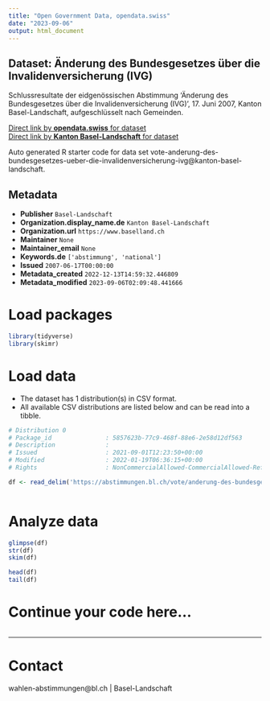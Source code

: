 ```yaml
---
title: "Open Government Data, opendata.swiss"
date: "2023-09-06"
output: html_document
---
```


## Dataset: Änderung des Bundesgesetzes über die Invalidenversicherung (IVG)

Schlussresultate der eidgenössischen Abstimmung 'Änderung des Bundesgesetzes über die Invalidenversicherung (IVG)', 17. Juni 2007, Kanton Basel-Landschaft, aufgeschlüsselt nach Gemeinden.

[Direct link by **opendata.swiss** for dataset](https://opendata.swiss/de/dataset/anderung-des-bundesgesetzes-uber-die-invalidenversicherung-ivg)<br>
[Direct link by **Kanton Basel-Landschaft** for dataset](https://abstimmungen.bl.ch/vote/anderung-des-bundesgesetzes-ueber-die-invalidenversicherung-ivg/data)

Auto generated R starter code for data set vote-anderung-des-bundesgesetzes-ueber-die-invalidenversicherung-ivg@kanton-basel-landschaft.

## Metadata

- **Publisher** `Basel-Landschaft`
- **Organization.display_name.de** `Kanton Basel-Landschaft`
- **Organization.url** `https://www.baselland.ch`
- **Maintainer** `None`
- **Maintainer_email** `None`
- **Keywords.de** `['abstimmung', 'national']`
- **Issued** `2007-06-17T00:00:00`
- **Metadata_created** `2022-12-13T14:59:32.446809`
- **Metadata_modified** `2023-09-06T02:09:48.441666`


# Load packages

```r

library(tidyverse)
library(skimr)

```

# Load data

-   The dataset has 1 distribution(s) in CSV format.
-   All available CSV distributions are listed below and can be read into a tibble.

```r

# Distribution 0
# Package_id               : 5857623b-77c9-468f-88e6-2e58d12df563
# Description              : 
# Issued                   : 2021-09-01T12:23:50+00:00
# Modified                 : 2022-01-19T06:36:15+00:00
# Rights                   : NonCommercialAllowed-CommercialAllowed-ReferenceRequired

df <- read_delim('https://abstimmungen.bl.ch/vote/anderung-des-bundesgesetzes-ueber-die-invalidenversicherung-ivg/data-csv')



```

# Analyze data

```r

glimpse(df)
str(df)
skim(df)

head(df)
tail(df)

```

# Continue your code here...

```r

```

------------------------------------------------------------------------

# Contact

wahlen-abstimmungen@bl.ch | Basel-Landschaft
